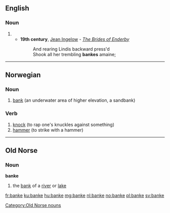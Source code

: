 ==English==

===Noun===
{{en-noun}}

# {{obsolete spelling of|bank}}
#* '''19th century''', [[w:Jean Ingelow|Jean Ingelow]] - ''[[s:The Brides of Enderby|The Brides of Enderby]]''
#*: And rearing Lindis backward press'd
#*: Shook all her trembling '''bankes''' amaine;

----
==Norwegian==

===Noun===
{{head|no|noun|g=m}}

# [[bank]] (an underwater area of higher elevation, a sandbank)

===Verb===
{{head|no|verb}}

# [[knock]] (to rap one's knuckles against something)
# [[hammer]] (to strike with a hammer)

----

==Old Norse==

===Noun===
'''banke'''

# the [[bank]] of a [[river]] or [[lake]]

[[Category:Old Norse nouns]]

[[fr:banke]]
[[ku:banke]]
[[hu:banke]]
[[mg:banke]]
[[nl:banke]]
[[no:banke]]
[[pl:banke]]
[[sv:banke]]